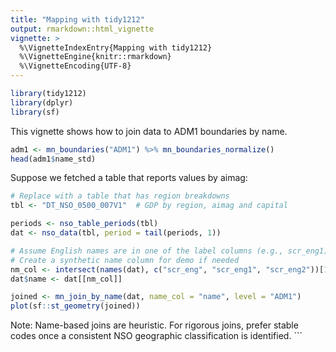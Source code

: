 ```yaml
---
title: "Mapping with tidy1212"
output: rmarkdown::html_vignette
vignette: >
  %\VignetteIndexEntry{Mapping with tidy1212}
  %\VignetteEngine{knitr::rmarkdown}
  %\VignetteEncoding{UTF-8}
---
```


```r
library(tidy1212)
library(dplyr)
library(sf)
```

This vignette shows how to join data to ADM1 boundaries by name.

```r
adm1 <- mn_boundaries("ADM1") %>% mn_boundaries_normalize()
head(adm1$name_std)
```

Suppose we fetched a table that reports values by aimag:

```r
# Replace with a table that has region breakdowns
tbl <- "DT_NSO_0500_007V1"  # GDP by region, aimag and capital

periods <- nso_table_periods(tbl)
dat <- nso_data(tbl, period = tail(periods, 1))

# Assume English names are in one of the label columns (e.g., scr_eng1)
# Create a synthetic name column for demo if needed
nm_col <- intersect(names(dat), c("scr_eng", "scr_eng1", "scr_eng2"))[1]
dat$name <- dat[[nm_col]]

joined <- mn_join_by_name(dat, name_col = "name", level = "ADM1")
plot(sf::st_geometry(joined))
```

Note: Name-based joins are heuristic. For rigorous joins, prefer stable codes
once a consistent NSO geographic classification is identified.
```

